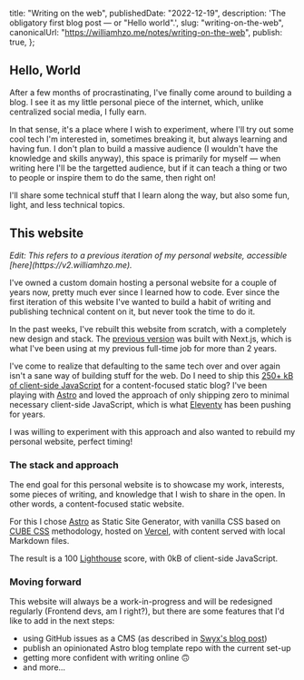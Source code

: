   title: "Writing on the web",
  publishedDate: "2022-12-19",
  description: 'The obligatory first blog post — or "Hello world".',
  slug: "writing-on-the-web",
  canonicalUrl: "https://williamhzo.me/notes/writing-on-the-web",
  publish: true,
};

## Hello, World

After a few months of procrastinating, I've finally come around to building a blog. I see it as my little personal piece of the internet, which, unlike centralized social media, I fully earn.

In that sense, it's a place where I wish to experiment, where I'll try out some cool tech I'm interested in, sometimes breaking it, but always learning and having fun. I don't plan to build a massive audience (I wouldn't have the knowledge and skills anyway), this space is primarily for myself — when writing here I'll be the targetted audience, but if it can teach a thing or two to people or inspire them to do the same, then right on!

I'll share some technical stuff that I learn along the way, but also some fun, light, and less technical topics.

## This website

<em>
  Edit: This refers to a previous iteration of my personal website, accessible
  [here](https://v2.williamhzo.me).
</em>

I've owned a custom domain hosting a personal website for a couple of years now, pretty much ever since I learned how to code. Ever since the first iteration of this website I've wanted to build a habit of writing and publishing technical content on it, but never took the time to do it.

In the past weeks, I've rebuilt this website from scratch, with a completely new design and stack. The [previous version](https://v1.williamhzo.me) was built with Next.js, which is what I've been using at my previous full-time job for more than 2 years.

I've come to realize that defaulting to the same tech over and over again isn't a sane way of building stuff for the web. Do I need to ship this [250+ kB of client-side JavaScript](https://twitter.com/zachleat/status/1584995586918731776) for a content-focused static blog? I've been playing with [Astro](https://astro.build/) and loved the approach of only shipping zero to minimal necessary client-side JavaScript, which is what [Eleventy](https://www.11ty.dev/) has been pushing for years.

I was willing to experiment with this approach and also wanted to rebuild my personal website, perfect timing!

### The stack and approach

The end goal for this personal website is to showcase my work, interests, some pieces of writing, and knowledge that I wish to share in the open. In other words, a content-focused static website.

For this I chose [Astro](https://astro.build/) as Static Site Generator, with vanilla CSS based on [CUBE CSS](https://cube.fyi/) methodology, hosted on [Vercel](https://vercel.com/), with content served with local Markdown files.

The result is a 100 [Lighthouse](https://developer.chrome.com/en/docs/lighthouse/performance/performance-scoring/) score, with 0kB of client-side JavaScript.

### Moving forward

This website will always be a work-in-progress and will be redesigned regularly (Frontend devs, am I right?), but there are some features that I'd like to add in the next steps:

- using GitHub issues as a CMS (as described in [Swyx's blog post](https://swyxkit.netlify.app/moving-to-a-github-cms))
- publish an opinionated Astro blog template repo with the current set-up
- getting more confident with writing online 🙃
- and more...
